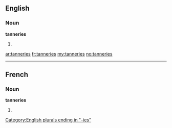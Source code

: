 ==English==

===Noun===
'''tanneries'''

# {{plural of|[[tannery]]}}

[[Category:English plurals ending in "-ies"]]

[[ar:tanneries]]
[[fr:tanneries]]
[[my:tanneries]]
[[no:tanneries]]

----
==French==

===Noun===
'''tanneries''' {{f}}

# {{plural of|[[tannerie]]|lang=fr}}
{{rfc-auto}}